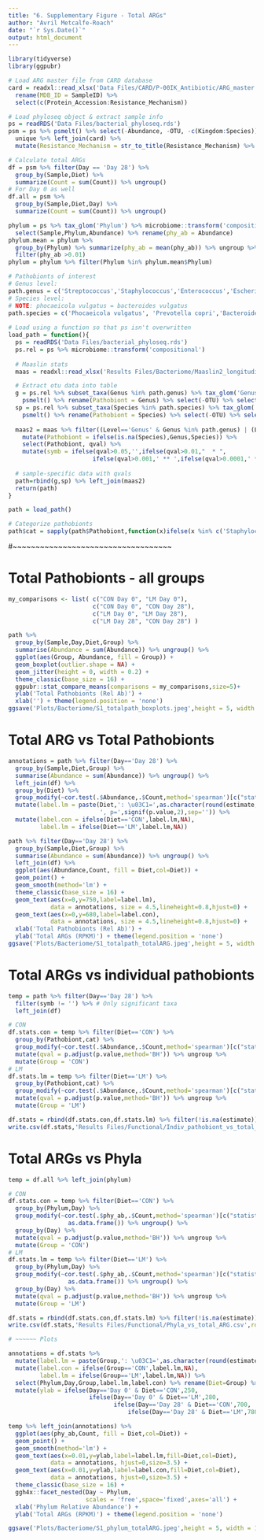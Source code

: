 ```yaml
---
title: "6. Supplementary Figure - Total ARGs"
author: "Avril Metcalfe-Roach"
date: "`r Sys.Date()`"
output: html_document
---
```


```r
library(tidyverse)
library(ggpubr)

# Load ARG master file from CARD database
card = readxl::read_xlsx('Data Files/CARD/P-00IK_Antibiotic/ARG_master.xlsx') %>% 
  rename(MDB_ID = SampleID) %>% 
  select(c(Protein_Accession:Resistance_Mechanism))

# Load phyloseq object & extract sample info
ps = readRDS('Data Files/bacterial_phyloseq.rds')
psm = ps %>% psmelt() %>% select(-Abundance, -OTU, -c(Kingdom:Species)) %>% 
  unique %>% left_join(card) %>% 
  mutate(Resistance_Mechanism = str_to_title(Resistance_Mechanism) %>% str_wrap(30))

# Calculate total ARGs
df = psm %>% filter(Day == 'Day 28') %>% 
  group_by(Sample,Diet) %>% 
  summarize(Count = sum(Count)) %>% ungroup()
# For Day 0 as well
df.all = psm %>%
  group_by(Sample,Diet,Day) %>% 
  summarize(Count = sum(Count)) %>% ungroup()

phylum = ps %>% tax_glom('Phylum') %>% microbiome::transform('compositional') %>% psmelt() %>% 
  select(Sample,Phylum,Abundance) %>% rename(phy_ab = Abundance)
phylum.mean = phylum %>% 
  group_by(Phylum) %>% summarize(phy_ab = mean(phy_ab)) %>% ungroup %>% 
  filter(phy_ab >0.01)
phylum = phylum %>% filter(Phylum %in% phylum.mean$Phylum)
```

```r
# Pathobionts of interest
# Genus level:
path.genus = c('Streptococcus','Staphylococcus','Enterococcus','Escherichia','Shigella','Haemophilus','Campylobacter','Klebsiella')
# Species level:
# NOTE: phocaeicola vulgatus = bacteroides vulgatus
path.species = c('Phocaeicola vulgatus', 'Prevotella copri','Bacteroides fragilis')
  
# Load using a function so that ps isn't overwritten
load_path = function(){
  ps = readRDS('Data Files/bacterial_phyloseq.rds')
  ps.rel = ps %>% microbiome::transform('compositional')
  
  # Maaslin stats
  maas = readxl::read_xlsx('Results Files/Bacteriome/Maaslin2_longitudinal_bacteria.xlsx',sheet='All Results')

  # Extract otu data into table
  g = ps.rel %>% subset_taxa(Genus %in% path.genus) %>% tax_glom('Genus') %>% 
    psmelt() %>% rename(Pathobiont = Genus) %>% select(-OTU) %>% select(-c(Kingdom:Family))
  sp = ps.rel %>% subset_taxa(Species %in% path.species) %>% tax_glom('Species') %>% 
    psmelt() %>% rename(Pathobiont = Species) %>% select(-OTU) %>% select(-c(Kingdom:Genus))
  
  maas2 = maas %>% filter((Level=='Genus' & Genus %in% path.genus) | (Level=='Species' & Species %in% path.species)) %>% 
    mutate(Pathobiont = ifelse(is.na(Species),Genus,Species)) %>% 
    select(Pathobiont, qval) %>% 
    mutate(symb = ifelse(qval>0.05,'',ifelse(qval>0.01,"  * ",
                        ifelse(qval>0.001,' ** ',ifelse(qval>0.0001,' ***','****')))))
  
  # sample-specific data with qvals
  path=rbind(g,sp) %>% left_join(maas2)
  return(path)
}

path = load_path()

# Categorize pathobionts
path$cat = sapply(path$Pathobiont,function(x)ifelse(x %in% c('Staphylococcus','Streptococcus','Prevotella copri'),'Down','Up'))
```

#~~~~~~~~~~~~~~~~~~~~~~~~~~~~~~~~~~~

# Total Pathobionts - all groups

```r
my_comparisons <- list( c("CON Day 0", "LM Day 0"), 
                        c("CON Day 0", "CON Day 28"),
                        c("LM Day 0", "LM Day 28"), 
                        c("LM Day 28", "CON Day 28") )

path %>% 
  group_by(Sample,Day,Diet,Group) %>% 
  summarise(Abundance = sum(Abundance)) %>% ungroup() %>% 
  ggplot(aes(Group, Abundance, fill = Group)) +
  geom_boxplot(outlier.shape = NA) + 
  geom_jitter(height = 0, width = 0.2) +
  theme_classic(base_size = 16) + 
  ggpubr::stat_compare_means(comparisons = my_comparisons,size=5)+
  ylab('Total Pathobionts (Rel Ab)') +
  xlab('') + theme(legend.position = 'none')
ggsave('Plots/Bacteriome/S1_totalpath_boxplots.jpeg',height = 5, width = 6)
```

# Total ARG vs Total Pathobionts

```r
annotations = path %>% filter(Day=='Day 28') %>% 
  group_by(Sample,Diet,Group) %>% 
  summarise(Abundance = sum(Abundance)) %>% ungroup() %>% 
  left_join(df) %>% 
  group_by(Diet) %>% 
  group_modify(~cor.test(.$Abundance,.$Count,method='spearman')[c("statistic","p.value","estimate")] %>% as.data.frame()) %>% 
  mutate(label.lm = paste(Diet,': \u03C1=',as.character(round(estimate,2)),
                          ', p=',signif(p.value,2),sep='')) %>%
  mutate(label.con = ifelse(Diet=='CON',label.lm,NA),
         label.lm = ifelse(Diet=='LM',label.lm,NA))

path %>% filter(Day=='Day 28') %>% 
  group_by(Sample,Diet,Group) %>% 
  summarise(Abundance = sum(Abundance)) %>% ungroup() %>% 
  left_join(df) %>% 
  ggplot(aes(Abundance,Count, fill = Diet,col=Diet)) +
  geom_point() +
  geom_smooth(method='lm') +
  theme_classic(base_size = 16) + 
  geom_text(aes(x=0,y=750,label=label.lm),
            data = annotations, size = 4.5,lineheight=0.8,hjust=0) +
  geom_text(aes(x=0,y=680,label=label.con),
            data = annotations, size = 4.5,lineheight=0.8,hjust=0) +
  xlab('Total Pathobionts (Rel Ab)') +
  ylab('Total ARGs (RPKM)') + theme(legend.position = 'none')
ggsave('Plots/Bacteriome/S1_totalpath_totalARG.jpeg',height = 5, width = 5)
```

# Total ARGs vs individual pathobionts

```r
temp = path %>% filter(Day=='Day 28') %>% 
  filter(symb != '') %>% # Only significant taxa
  left_join(df)

# CON
df.stats.con = temp %>% filter(Diet=='CON') %>% 
  group_by(Pathobiont,cat) %>% 
  group_modify(~cor.test(.$Abundance,.$Count,method='spearman')[c("statistic","p.value","estimate")] %>% as.data.frame()) %>% ungroup() %>% 
  mutate(qval = p.adjust(p.value,method='BH')) %>% ungroup %>% 
  mutate(Group = 'CON')
# LM
df.stats.lm = temp %>% filter(Diet=='LM') %>% 
  group_by(Pathobiont,cat) %>% 
  group_modify(~cor.test(.$Abundance,.$Count,method='spearman')[c("statistic","p.value","estimate")] %>% as.data.frame()) %>% ungroup() %>% 
  mutate(qval = p.adjust(p.value,method='BH')) %>% ungroup %>% 
  mutate(Group = 'LM')

df.stats = rbind(df.stats.con,df.stats.lm) %>% filter(!is.na(estimate))
write.csv(df.stats,'Results Files/Functional/Indiv_pathobiont_vs_total_ARG.csv',row.names = F)
```

# Total ARGs vs Phyla

```r
temp = df.all %>% left_join(phylum)

# CON
df.stats.con = temp %>% filter(Diet=='CON') %>% 
  group_by(Phylum,Day) %>% 
  group_modify(~cor.test(.$phy_ab,.$Count,method='spearman')[c("statistic","p.value","estimate")] %>% 
                 as.data.frame()) %>% ungroup() %>% 
  group_by(Day) %>% 
  mutate(qval = p.adjust(p.value,method='BH')) %>% ungroup %>% 
  mutate(Group = 'CON')
# LM
df.stats.lm = temp %>% filter(Diet=='LM') %>% 
  group_by(Phylum,Day) %>% 
  group_modify(~cor.test(.$phy_ab,.$Count,method='spearman')[c("statistic","p.value","estimate")] %>% 
                 as.data.frame()) %>% ungroup() %>% 
  group_by(Day) %>% 
  mutate(qval = p.adjust(p.value,method='BH')) %>% ungroup %>% 
  mutate(Group = 'LM')

df.stats = rbind(df.stats.con,df.stats.lm) %>% filter(!is.na(estimate))
write.csv(df.stats,'Results Files/Functional/Phyla_vs_total_ARG.csv',row.names = F)

# ~~~~~~ Plots

annotations = df.stats %>% 
  mutate(label.lm = paste(Group,': \u03C1=',as.character(round(estimate,2)),', q=',signif(qval,2),sep='')) %>%
  mutate(label.con = ifelse(Group=='CON',label.lm,NA),
         label.lm = ifelse(Group=='LM',label.lm,NA)) %>% 
  select(Phylum,Day,Group,label.lm,label.con) %>% rename(Diet=Group) %>% 
  mutate(ylab = ifelse(Day=='Day 0' & Diet=='CON',250,
                       ifelse(Day=='Day 0' & Diet=='LM',280,
                              ifelse(Day=='Day 28' & Diet=='CON',700,
                                  ifelse(Day=='Day 28' & Diet=='LM',780,NA)))))

temp %>% left_join(annotations) %>% 
  ggplot(aes(phy_ab,Count, fill = Diet,col=Diet)) +
  geom_point() +
  geom_smooth(method='lm') +
  geom_text(aes(x=0.01,y=ylab,label=label.lm,fill=Diet,col=Diet),
            data = annotations, hjust=0,size=3.5) +
  geom_text(aes(x=0.01,y=ylab,label=label.con,fill=Diet,col=Diet),
            data = annotations, hjust=0,size=3.5) +
  theme_classic(base_size = 16) + 
  ggh4x::facet_nested(Day ~ Phylum,
                      scales = 'free',space='fixed',axes='all') +
  xlab('Phylum Relative Abundance') +
  ylab('Total ARGs (RPKM)') + theme(legend.position = 'none')

ggsave('Plots/Bacteriome/S1_phylum_totalARG.jpeg',height = 5, width = 10)
```

